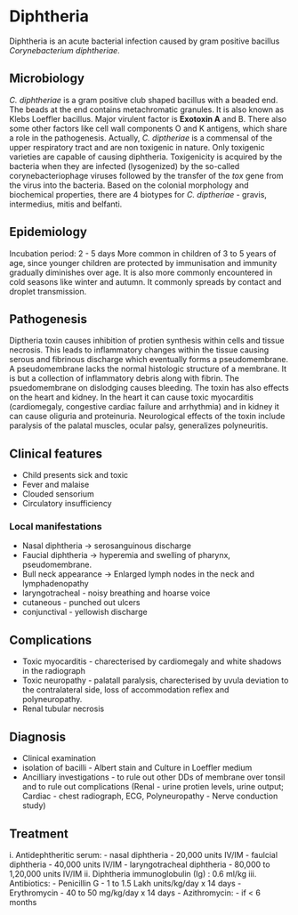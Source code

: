 # Diphtheria
Diphtheria is an acute bacterial infection caused by gram positive bacillus *Corynebacterium diphtheriae*.

## Microbiology
*C. diphtheriae* is a gram positive club shaped bacillus with a beaded end. The beads at the end contains metachromatic granules. It is also known as Klebs Loeffler bacillus. Major virulent factor is **Exotoxin A** and B. There also some other factors like cell wall components O and K antigens, which share a role in the pathogenesis. Actually, *C. diptheriae* is a commensal of the upper respiratory tract and are non toxigenic in nature. Only toxigenic varieties are capable of causing diphtheria. Toxigenicity is acquired by the bacteria when they are infected (lysogenized) by the so-called corynebacteriophage viruses followed by the transfer of the *tox* gene from the virus into the bacteria. Based on the colonial morphology and biochemical properties, there are 4 biotypes for *C. diptheriae* - gravis, intermedius, mitis and belfanti.

## Epidemiology
Incubation period: 2 - 5 days
More common in children of 3 to 5 years of age, since younger children are protected by immunisation and immunity gradually diminishes over age. It is also more commonly encountered in cold seasons like winter and autumn. It commonly spreads by contact and droplet transmission.

## Pathogenesis
Diptheria toxin causes inhibition of protien synthesis within cells and tissue necrosis. This leads to inflammatory changes within the tissue causing serous and fibrinous discharge which eventually forms a pseudomembrane. A pseudomembrane lacks the normal histologic structure of a membrane. It is but a collection of inflammatory debris along with fibrin. The psuedomembrane on dislodging causes bleeding.
The toxin has also effects on the heart and kidney. In the heart it can cause toxic myocarditis (cardiomegaly, congestive cardiac failure and arrhythmia) and in kidney it can cause oliguria and proteinuria.
Neurological effects of the toxin include paralysis of the palatal muscles, ocular palsy, generalizes polyneuritis.

## Clinical features
- Child presents sick and toxic
- Fever and malaise
- Clouded sensorium
- Circulatory insufficiency

### Local manifestations
- Nasal diphtheria -> serosanguinous discharge
- Faucial diphtheria -> hyperemia and swelling of pharynx, pseudomembrane.
- Bull neck appearance -> Enlarged lymph nodes in the neck and lymphadenopathy
- laryngotracheal - noisy breathing and hoarse voice
- cutaneous - punched out ulcers
- conjunctival - yellowish discharge

## Complications
- Toxic myocarditis - charecterised by cardiomegaly and white shadows in the radiograph
- Toxic neuropathy - palatall paralysis, charecterised by uvula deviation to the contralateral side, loss of accommodation reflex and polyneuropathy. 
- Renal tubular necrosis

## Diagnosis
- Clinical examination
- isolation of bacilli - Albert stain and Culture in Loeffler medium
- Ancilliary investigations - to rule out other DDs of membrane over tonsil and to rule out complications (Renal - urine protien levels, urine output; Cardiac - chest radiograph, ECG, Polyneuropathy - Nerve conduction study)

## Treatment
i. Antidephtheritic serum:
    - nasal diphtheria - 20,000 units IV/IM
    - faulcial diphtheria - 40,000 units IV/IM
    - laryngotracheal diphtheria - 80,000 to 1,20,000 units IV/IM
ii. Diphtheria immunoglobulin (Ig) : 0.6 ml/kg
iii. Antibiotics:
    - Penicillin G - 1 to 1.5 Lakh units/kg/day x 14 days
    - Erythromycin - 40 to 50 mg/kg/day x 14 days
    - Azithromycin:
        - if < 6 months 
        